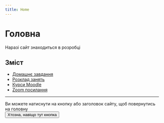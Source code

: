 ```yaml
---
title: Home
---
```



# Головна

<Callout type="warning">Наразі сайт знаходиться в розробці</Callout>


## Зміст

* [Домашнє завдання](/assignments/info)
* [Розклад занять](/schedule)
* [Курси Moodle](/courses)
* [Zoom посилання](/zoom)

---

<Callout type="info">Ви можете натиснути на кнопку або заголовок сайту, щоб повернутись на головну</Callout>
<br/>
<Button href="/">
  Хтозна, навіщо тут кнопка
</Button>
